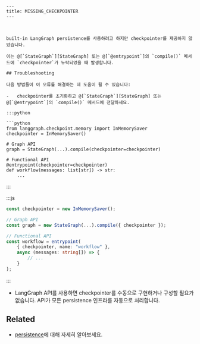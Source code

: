 ```mdx
---
title: MISSING_CHECKPOINTER
---



built-in LangGraph persistence를 사용하려고 하지만 checkpointer를 제공하지 않았습니다.

이는 @[`StateGraph`][StateGraph] 또는 @[`@entrypoint`]의 `compile()` 메서드에 `checkpointer`가 누락되었을 때 발생합니다.

## Troubleshooting

다음 방법들이 이 오류를 해결하는 데 도움이 될 수 있습니다:

-   checkpointer를 초기화하고 @[`StateGraph`][StateGraph] 또는 @[`@entrypoint`]의 `compile()` 메서드에 전달하세요.

:::python

```python
from langgraph.checkpoint.memory import InMemorySaver
checkpointer = InMemorySaver()

# Graph API
graph = StateGraph(...).compile(checkpointer=checkpointer)

# Functional API
@entrypoint(checkpointer=checkpointer)
def workflow(messages: list[str]) -> str:
    ...
```

:::

:::js

```typescript
const checkpointer = new InMemorySaver();

// Graph API
const graph = new StateGraph(...).compile({ checkpointer });

// Functional API
const workflow = entrypoint(
    { checkpointer, name: "workflow" },
    async (messages: string[]) => {
        // ...
    }
);
```

:::

-   LangGraph API를 사용하면 checkpointer를 수동으로 구현하거나 구성할 필요가 없습니다. API가 모든 persistence 인프라를 자동으로 처리합니다.

## Related

- [persistence](/oss/langgraph/persistence)에 대해 자세히 알아보세요.
```